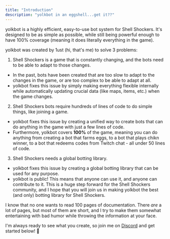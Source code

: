```yaml
---
title: "Introduction"
description: "yolkbot in an eggshell...get it??"
---
```


yolkbot is a highly efficient, easy-to-use bot system for Shell Shockers. It's designed to be as simple as possible, while still being powerful enough to have 100% coverage (meaning it does literally everything in the game).

yolkbot was created by 1ust (hi, that's me) to solve 3 problems:

1. Shell Shockers is a game that is constantly changing, and the bots need to be able to adapt to those changes.
  - In the past, bots have been created that are too slow to adapt to the changes in the game, or are too complex to be able to adapt at all.
  - yolkbot fixes this issue by simply making everything flexible internally while automatically updating crucial data (like maps, items, etc.) when the game changes.
2. Shell Shockers bots require hundreds of lines of code to do simple things, like joining a game.
  - yolkbot fixes this issue by creating a unified way to create bots that can do anything in the game with just a few lines of code.
  - Furthermore, yolkbot covers **100%** of the game, meaning you can do anything from creating a bot that farms eggs, to a bot that plays chikn winner, to a bot that redeems codes from Twitch chat - all under 50 lines of code.
3. Shell Shockers needs a global botting library.
  - yolkbot fixes this issue by creating a global botting library that can be used for any purpose.
  - yolkbot is public! This means that anyone can use it, and anyone can contribute to it. This is a huge step forward for the Shell Shockers community, and I hope that you will join us in making yolkbot the best (and only) botting library for Shell Shockers.

<Note>I know that no one wants to read 100 pages of documentation. There *are* a lot of pages, but most of them are short, and I try to make them somewhat entertaining with bad humor while throwing the information at your face.</Note>

I'm always ready to see what you create, so join me on [Discord](https://discord.gg/gYugVUCaMr) and get started below! 🥳